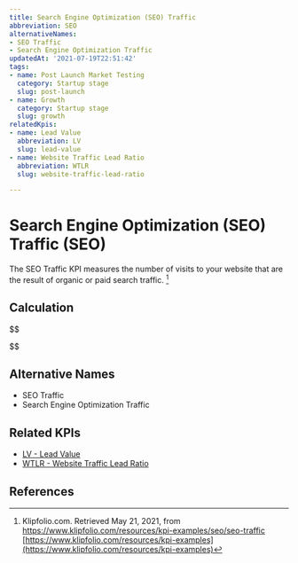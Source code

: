 ```yaml
---
title: Search Engine Optimization (SEO) Traffic
abbreviation: SEO
alternativeNames:
- SEO Traffic
- Search Engine Optimization Traffic
updatedAt: '2021-07-19T22:51:42'
tags:
- name: Post Launch Market Testing
  category: Startup stage
  slug: post-launch
- name: Growth
  category: Startup stage
  slug: growth
relatedKpis:
- name: Lead Value
  abbreviation: LV
  slug: lead-value
- name: Website Traffic Lead Ratio
  abbreviation: WTLR
  slug: website-traffic-lead-ratio

---
```


# Search Engine Optimization (SEO) Traffic (SEO)

The SEO Traffic KPI measures the number of visits to your website that are the result of organic or paid search traffic. [^1]

## Calculation

$$

$$



## Alternative Names

- SEO Traffic
- Search Engine Optimization Traffic

## Related KPIs

- [LV - Lead Value](/en/kpis/lead-value)
- [WTLR - Website Traffic Lead Ratio](/en/kpis/website-traffic-lead-ratio)

## References

[^1]:  Klipfolio.com. Retrieved May 21, 2021, from https://www.klipfolio.com/resources/kpi-examples/seo/seo-traffic [https://www.klipfolio.com/resources/kpi-examples](https://www.klipfolio.com/resources/kpi-examples)

